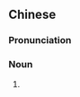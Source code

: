{{also|门缝儿}}
==Chinese==
{{zh-forms|s=门缝儿|type=21}}

===Pronunciation===
{{zh-pron
|m=ménfèngr
|cat=n
}}

===Noun===
{{zh-noun}}

# {{zh-erhua form of}}